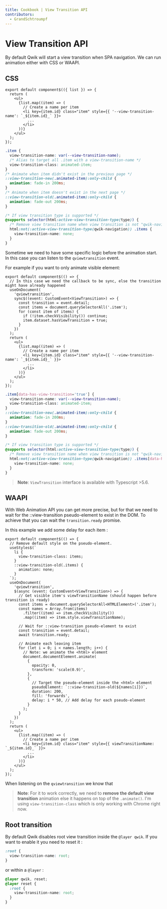 ```yaml
---
title: Cookbook | View Transition API
contributors:
  - GrandSchtroumpf
---
```


# View Transition API

By default Qwik will start a view transition when SPA navigation. We can run animation either with CSS or WAAPI.

## CSS

```tsx
export default component$(({ list }) => {
  return (
    <ul>
      {list.map((item) => (
        // Create a name per item
        <li key={item.id} class="item" style={{ '--view-transition-name': `_${item.id}_` }}>
          ...
        </li>
      ))}
    </ul>
  );
});
```

```css
.item {
  view-transition-name: var(--view-transition-name);
  /* Alias to target all .item with a view-transition-name */
  view-transition-class: animated-item;
}
/* Animate when item didn't exist in the previous page */
::view-transition-new(.animated-item):only-child {
  animation: fade-in 200ms;
}
/* Animate when item doesn't exist in the next page */
::view-transition-old(.animated-item):only-child {
  animation: fade-out 200ms;
}

/* If view transition type is supported */
@supports selector(html:active-view-transition-type(type)) {
  /* Remove view transition name when view transition is not "qwik-navigation" */
  html:not(:active-view-transition-type(qwik-navigation)) .items {
    view-transition-name: none;
  }
}
```

Sometime we need to have some specific logic before the animation start. In this case you can listen to the `qviewtransition` event.

For example if you want to only animate visible element:

```tsx
export default component$(() => {
  // In this case we need the callback to be sync, else the transition might have already happened
  useOnDocument(
    'qviewtransition',
    sync$((event: CustomEvent<ViewTransition>) => {
      const transition = event.detail;
      const items = document.querySelectorAll('.item');
      for (const item of items) {
        if (!item.checkVisibility()) continue;
        item.dataset.hasViewTransition = true;
      }
    })
  );
  return (
    <ul>
      {list.map((item) => (
        // Create a name per item
        <li key={item.id} class="item" style={{ '--view-transition-name': `_${item.id}_` }}>
          ...
        </li>
      ))}
    </ul>
  );
});
```

```css
.item[data-has-view-transition='true'] {
  view-transition-name: var(--view-transition-name);
  view-transition-class: animated-item;
}
::view-transition-new(.animated-item):only-child {
  animation: fade-in 200ms;
}
::view-transition-old(.animated-item):only-child {
  animation: fade-out 200ms;
}

/* If view transition type is supported */
@supports selector(html:active-view-transition-type(type)) {
  /* Remove view transition name when view transition is not "qwik-navigation" */
  html:not(:active-view-transition-type(qwik-navigation)) .items[data-has-view-transition='true'] {
    view-transition-name: none;
  }
}
```

> **Note**: `ViewTransition` interface is available with Typescript >5.6.

## WAAPI

With Web Animation API you can get more precise, but for that we need to wait for the ::view-transition pseudo-element to exist in the DOM. To achieve that you can wait the `transition.ready` promise.

In this example we add some delay for each item :

```tsx
export default component$(() => {
  // Remove default style on the pseudo-element.
  useStyles$(`
    li {
      view-transition-class: items;
    }
    ::view-transition-old(.items) {
      animation: none;
    }
  `);
  useOnDocument(
    'qviewtransition',
    $(async (event: CustomEvent<ViewTransition>) => {
      // Get visible item's viewTransitionName (should happen before transition is ready)
      const items = document.querySelectorAll<HTMLElement>('.item');
      const names = Array.from(items)
        .filter((item) => item.checkVisibility())
        .map((item) => item.style.viewTransitionName);

      // Wait for ::view-transition pseudo-element to exist
      const transition = event.detail;
      await transition.ready;

      // Animate each leaving item
      for (let i = 0; i < names.length; i++) {
        // Note: we animate the <html> element
        document.documentElement.animate(
          {
            opacity: 0,
            transform: 'scale(0.9)',
          },
          {
            // Target the pseudo-element inside the <html> element
            pseudoElement: `::view-transition-old(${names[i]})`,
            duration: 200,
            fill: 'forwards',
            delay: i * 50, // Add delay for each pseudo-element
          }
        );
      }
    })
  );
  return (
    <ul>
      {list.map((item) => (
        // Create a name per item
        <li key={item.id} class="item" style={{ viewTransitionName: `_${item.id}_` }}>
          ...
        </li>
      ))}
    </ul>
  );
});
```

When listening on the `qviewtransition` we know that

> **Note**: For it to work correctly, we need to **remove the default view transition** animation else it happens on top of the `.animate()`. I'm using `view-transition-class` which is only working with Chrome right now.

## Root transition

By default Qwik disables root view transition inside the `@layer qwik`. If you want to enable it you need to reset it :

```css
:root {
  view-transition-name: root;
}
```

or within a `@layer` :

```css
@layer qwik, reset;
@layer reset {
  :root {
    view-transition-name: root;
  }
}
```
